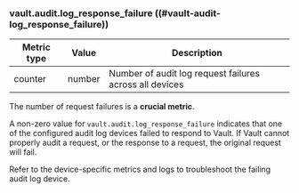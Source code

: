 ### vault.audit.log_response_failure ((#vault-audit-log_response_failure))

Metric type | Value   | Description
----------- | ------- | -----------
counter     | number  | Number of audit log request failures across all devices

The number of request failures is a **crucial metric**.

A non-zero value for `vault.audit.log_response_failure` indicates that one of
the configured audit log devices failed to respond to Vault. If Vault cannot
properly audit a request, or the response to a request, the original request
will fail.

Refer to the device-specific metrics and logs to troubleshoot the failing audit
log device.